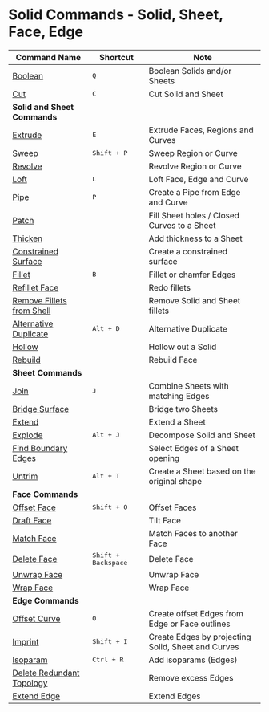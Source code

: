 # Solid Commands - Solid, Sheet, Face, Edge
| Command Name                                                 | Shortcut                     | Note                                               |
| ------------------------------------------------------------ | ---------------------------- | -------------------------------------------------- |
| [Boolean](solid/boolean)                                     | <kbd>Q</kbd>                 | Boolean Solids and/or Sheets                       |
| [Cut](solid/cut)                                             | <kbd>C</kbd>                 | Cut Solid and Sheet                                |
| **Solid and Sheet Commands**                                 |                              |                                                    |
| [Extrude](solid/extrude)                                     | <kbd>E</kbd>                 | Extrude Faces, Regions and Curves                  |
| [Sweep](solid/sweep)                                         | <kbd>Shift + P</kbd>         | Sweep Region or Curve                              |
| [Revolve](solid/revolve)                                     |                              | Revolve Region or Curve                            |
| [Loft](solid/loft)                                           | <kbd>L</kbd>                 | Loft Face, Edge and Curve                          |
| [Pipe](solid/pipe)                                           | <kbd>P</kbd>                 | Create a Pipe from Edge and Curve                  |
| [Patch](solid/patch)                                         |                              | Fill Sheet holes / Closed Curves to a Sheet        |
| [Thicken](solid/thicken)                                     |                              | Add thickness to a Sheet                           |
| [Constrained Surface](solid/constrained-surface)             |                              | Create a constrained surface                       |
| [Fillet](solid/fillet)                                       | <kbd>B</kbd>                 | Fillet or chamfer Edges                            |
| [Refillet Face](solid/refillet-face)                         |                              | Redo fillets                                       |
| [Remove Fillets from Shell](solid/remove-fillets-from-shell) |                              | Remove Solid and Sheet fillets                     |
| [Alternative Duplicate](solid/alternative-duplicate)         | <kbd>Alt + D</kbd>           | Alternative Duplicate                              |
| [Hollow](solid/hollow)                                       |                              | Hollow out a Solid                                 |
| [Rebuild](solid/rebuild)                                     |                              | Rebuild Face                                       |
| **Sheet Commands**                                           |                              |                                                    |
| [Join](solid/join)                                           | <kbd>J</kbd>                 | Combine Sheets with matching Edges                 |
| [Bridge Surface](solid/bridge-surface)                       |                              | Bridge two Sheets                                  |
| [Extend](solid/extend)                                       |                              | Extend a Sheet                                     |
| [Explode](solid/explode)                                     | <kbd>Alt + J</kbd>           | Decompose Solid and Sheet                          |
| [Find Boundary Edges](solid/find-boundary-edges)             |                              | Select Edges of a Sheet opening                    |
| [Untrim](solid/untrim)                                       | <kbd>Alt + T</kbd>           | Create a Sheet based on the original shape         |
| **Face Commands**                                            |                              |                                                    |
| [Offset Face](solid/offset-face)                             | <kbd>Shift + O</kbd>         | Offset Faces                                       |
| [Draft Face](solid/draft-face)                               |                              | Tilt Face                                          |
| [Match Face](solid/match-face)                               |                              | Match Faces to another Face                        |
| [Delete Face](solid/delete-face)                             | <kbd>Shift + Backspace</kbd> | Delete Face                                        |
| [Unwrap Face](solid/unwrap-face)                             |                              | Unwrap Face                                        |
| [Wrap Face](solid/wrap-face)                                 |                              | Wrap Face                                          |
| **Edge Commands**                                            |                              |                                                    |
| [Offset Curve](solid/offset-curve)                           | <kbd>O</kbd>                 | Create offset Edges from Edge or Face outlines     |
| [Imprint](solid/imprint)                                     | <kbd>Shift + I</kbd>         | Create Edges by projecting Solid, Sheet and Curves |
| [Isoparam](solid/isoparam)                                   | <kbd>Ctrl + R</kbd>          | Add isoparams (Edges)                              |
| [Delete Redundant Topology](solid/delete-redundant-topology) |                              | Remove excess Edges                                |
| [Extend Edge](solid/extend-edge)                             |                              | Extend Edges                                       |















